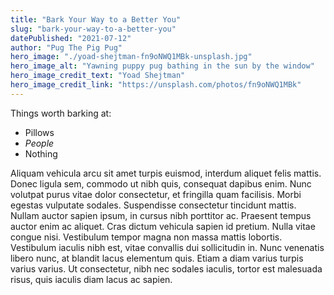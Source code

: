 ```yaml
---
title: "Bark Your Way to a Better You"
slug: "bark-your-way-to-a-better-you"
datePublished: "2021-07-12"
author: "Pug The Pig Pug"
hero_image: "./yoad-shejtman-fn9oNWQ1MBk-unsplash.jpg"
hero_image_alt: "Yawning puppy pug bathing in the sun by the window"
hero_image_credit_text: "Yoad Shejtman"
hero_image_credit_link: "https://unsplash.com/photos/fn9oNWQ1MBk"
---
```


Things worth barking at:

- Pillows
- _People_
- Nothing

Aliquam vehicula arcu sit amet turpis euismod, interdum aliquet felis mattis. Donec ligula sem, commodo ut nibh quis, consequat dapibus enim. Nunc volutpat purus vitae dolor consectetur, et fringilla quam facilisis. Morbi egestas vulputate sodales. Suspendisse consectetur tincidunt mattis. Nullam auctor sapien ipsum, in cursus nibh porttitor ac. Praesent tempus auctor enim ac aliquet. Cras dictum vehicula sapien id pretium. Nulla vitae congue nisi. Vestibulum tempor magna non massa mattis lobortis. Vestibulum iaculis nibh est, vitae convallis dui sollicitudin in. Nunc venenatis libero nunc, at blandit lacus elementum quis. Etiam a diam varius turpis varius varius. Ut consectetur, nibh nec sodales iaculis, tortor est malesuada risus, quis iaculis diam lacus ac sapien.
